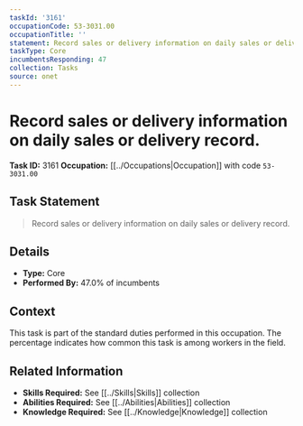 ```yaml
---
taskId: '3161'
occupationCode: 53-3031.00
occupationTitle: ''
statement: Record sales or delivery information on daily sales or delivery record.
taskType: Core
incumbentsResponding: 47
collection: Tasks
source: onet
---
```

# Record sales or delivery information on daily sales or delivery record.

**Task ID:** 3161
**Occupation:** [[../Occupations|Occupation]] with code `53-3031.00`

## Task Statement

> Record sales or delivery information on daily sales or delivery record.

## Details

- **Type:** Core
- **Performed By:** 47.0% of incumbents

## Context

This task is part of the standard duties performed in this occupation. The percentage indicates how common this task is among workers in the field.

## Related Information

- **Skills Required:** See [[../Skills|Skills]] collection
- **Abilities Required:** See [[../Abilities|Abilities]] collection
- **Knowledge Required:** See [[../Knowledge|Knowledge]] collection

